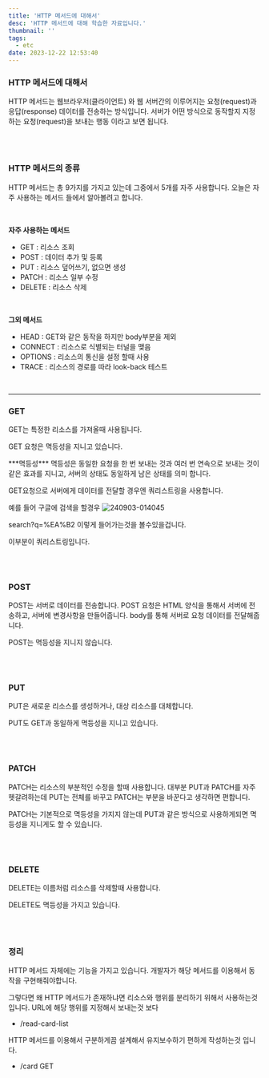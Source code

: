 ```yaml
---
title: 'HTTP 메서드에 대해서'
desc: 'HTTP 메서드에 대해 학습한 자료입니다.'
thumbnail: ''
tags:
  - etc
date: 2023-12-22 12:53:40
---
```


### HTTP 메서드에 대해서
HTTP 메서드는 웹브라우저(클라이언트) 와 웹 서버간의 이루어지는 요청(request)과 응답(response) 데이터를 전송하는 방식입니다.
서버가 어떤 방식으로 동작할지 지정하는 요청(request)을 보내는 행동 이라고 보면 됩니다.

<br/>
<br/>

### HTTP 메서드의 종류
HTTP 메서드는 총 9가지를 가지고 있는데 그중에서 5개를 자주 사용합니다.
오늘은 자주 사용하는 메서드 들에서 알아볼려고 합니다.

<br/>

**자주 사용하는 메서드**
- GET : 리소스 조회
- POST : 데이터 추가 및 등록
- PUT : 리소스 덮어쓰기, 없으면 생성
- PATCH : 리소스 일부 수정
- DELETE : 리소스 삭제

<br/>

**그외 메서드**
- HEAD : GET와 같은 동작을 하지만 body부분을 제외
- CONNECT : 리소스로 식별되는 터널을 맺음
- OPTIONS : 리소스의 통신을 설정 할때 사용
- TRACE : 리소스의 경로를 따라 look-back 테스트


<br/>
<hr/>

### GET
GET는 특정한 리소스를 가져올때 사용됩니다.

GET 요청은 멱등성을 지니고 있습니다.

<div style={{backgroundColor : "#fff", padding : 12, border : "1px solid #ddd", fontSize : 14}}>***멱등성***
멱등성은 동일한 요청을 한 번 보내는 것과 여러 번 연속으로 보내는 것이 같은 효과를 지니고, 서버의 상태도 동일하게 남은 상태를 의미 합니다.</div>

GET요청으로 서버에게 데이터를 전달할 경우엔 쿼리스트링을 사용합니다.

예를 들어 구글에 검색을 할경우
![240903-014045](/posts/http-methods/240903-014045.png)

search?q=%EA%B2
이렇게 들어가는것을 볼수있을겁니다.

이부분이 쿼리스트링입니다.

<br/>
<br/>

### POST
POST는 서버로 데이터를 전송합니다.
POST 요청은 HTML 양식을 통해서 서버에 전송하고, 서버에 변경사항을 만들어줍니다.
body를 통해 서버로 요청 데이터를 전달해줍니다.

POST는 멱등성을 지니지 않습니다.

<br/>
<br/>

### PUT
PUT은 새로운 리소스를 생성하거나, 대상 리소스를 대체합니다.

PUT도 GET과 동일하게 멱등성을 지니고 있습니다.


<br/>
<br/>

### PATCH
PATCH는 리소스의 부분적인 수정을 할때 사용합니다.
대부분 PUT과 PATCH를 자주 헷갈려하는데 PUT는 전체를 바꾸고 PATCH는 부분을 바꾼다고 생각하면 편합니다.

PATCH는 기본적으로 멱등성을 가지지 않는데 PUT과 같은 방식으로 사용하게되면 멱등성을 지니게도 할 수 있습니다.


<br/>
<br/>

### DELETE
DELETE는 이름처럼 리소스를 삭제할때 사용합니다.

DELETE도 멱등성을 가지고 있습니다.

<br/>
<br/>

### 정리
HTTP 메서드 자체에는 기능을 가지고 있습니다. 
개발자가 해당 메서드를 이용해서 동작을 구현해줘야합니다.

그렇다면 왜 HTTP 메서드가 존재하냐면 리소스와 행위를 분리하기 위해서 사용하는것 입니다.
URL에 해당 행위를 지정해서 보내는것 보다

- /read-card-list

HTTP 메서드를 이용해서 구분하게끔 설계해서 유지보수하기 편하게 작성하는것 입니다.

- /card GET